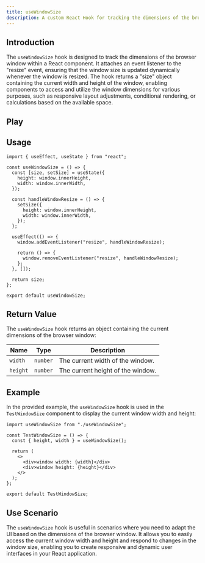 ```yaml
---
title: useWindowSize
description: A custom React Hook for tracking the dimensions of the browser window.
---
```



## Introduction

The `useWindowSize` hook is designed to track the dimensions of the browser window within a React component. It attaches an event listener to the "resize" event, ensuring that the window size is updated dynamically whenever the window is resized. The hook returns a "size" object containing the current width and height of the window, enabling components to access and utilize the window dimensions for various purposes, such as responsive layout adjustments, conditional rendering, or calculations based on the available space.

## Play

<div>
  <UseWindowSize client:only />
</div>

## Usage

```tsx
import { useEffect, useState } from "react";

const useWindowSize = () => {
  const [size, setSize] = useState({
    height: window.innerHeight,
    width: window.innerWidth,
  });

  const handleWindowResize = () => {
    setSize({
      height: window.innerHeight,
      width: window.innerWidth,
    });
  };

  useEffect(() => {
    window.addEventListener("resize", handleWindowResize);

    return () => {
      window.removeEventListener("resize", handleWindowResize);
    };
  }, []);

  return size;
};

export default useWindowSize;
```

## Return Value

The `useWindowSize` hook returns an object containing the current dimensions of the browser window:

| Name     | Type     | Description                       |
| -------- | -------- | --------------------------------- |
| `width`  | `number` | The current width of the window.  |
| `height` | `number` | The current height of the window. |

## Example

In the provided example, the `useWindowSize` hook is used in the `TestWindowSize` component to display the current window width and height:

```tsx
import useWindowSize from "./useWindowSize";

const TestWindowSize = () => {
  const { height, width } = useWindowSize();

  return (
    <>
      <div>window width: {width}</div>
      <div>window height: {height}</div>
    </>
  );
};

export default TestWindowSize;
```

## Use Scenario

The `useWindowSize` hook is useful in scenarios where you need to adapt the UI based on the dimensions of the browser window. It allows you to easily access the current window width and height and respond to changes in the window size, enabling you to create responsive and dynamic user interfaces in your React application.
